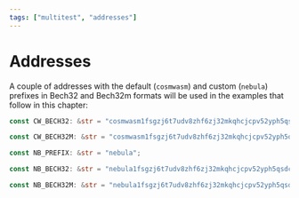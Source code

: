 ```yaml
---
tags: ["multitest", "addresses"]
---
```


# Addresses

A couple of addresses with the default (`cosmwasm`) and custom (`nebula`) prefixes in Bech32 and
Bech32m formats will be used in the examples that follow in this chapter:

```rust showLineNumbers copy
const CW_BECH32: &str = "cosmwasm1fsgzj6t7udv8zhf6zj32mkqhcjcpv52yph5qsdcl0qt94jgdckqs2g053y";

const CW_BECH32M: &str = "cosmwasm1fsgzj6t7udv8zhf6zj32mkqhcjcpv52yph5qsdcl0qt94jgdckqsl5lc5x";

const NB_PREFIX: &str = "nebula";

const NB_BECH32: &str = "nebula1fsgzj6t7udv8zhf6zj32mkqhcjcpv52yph5qsdcl0qt94jgdckqsvsqrvp";

const NB_BECH32M: &str = "nebula1fsgzj6t7udv8zhf6zj32mkqhcjcpv52yph5qsdcl0qt94jgdckqsevs0fr";
```
